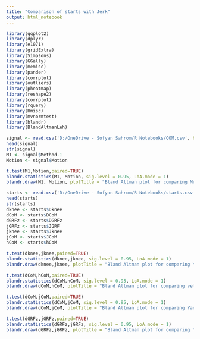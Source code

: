 ```yaml
---
title: "Comparison of starts with Jerk"
output: html_notebook
---
```


```r
library(ggplot2)
library(dplyr)
library(e1071)  
library(gridExtra)
library(Simpsons)
library(GGally)
library(memisc)
library(pander)
library(corrplot)
library(outliers)
library(pheatmap)
library(reshape2)
library(corrplot)
library(rquery)
library(Hmisc)
library(mvnormtest)
library(blandr)
library(BlandAltmanLeh)
```

```r
signal <- read.csv('D:/OneDrive - Sofyan Sahrom/R Notebooks/COM.csv', header = TRUE) # Loading the csv file
head(signal)
str(signal)
M1 <- signal$Method.1
Motion <- signal$Motion
```

```r
t.test(M1,Motion,paired=TRUE)
blandr.statistics(M1, Motion, sig.level = 0.95, LoA.mode = 1)
blandr.draw(M1, Motion, plotTitle = "Bland Altman plot for comparing Method 1 versus 3D Motion Analysis")
```

```r
starts <- read.csv('D:/OneDrive - Sofyan Sahrom/R Notebooks/starts.csv', header = TRUE) # Loading the csv file
head(starts)
str(starts)
dknee <- starts$Dknee
dCoM <- starts$DCoM
dGRFz <- starts$DGRFz
jGRFz <- starts$JGRF
jknee <- starts$Jknee
jCoM <- starts$JCoM
hCoM <- starts$hCoM
```

```r
t.test(dknee,jknee,paired=TRUE)
blandr.statistics(dknee,jknee, sig.level = 0.95, LoA.mode = 1)
blandr.draw(dknee,jknee, plotTitle = "Bland Altman plot for comparing Yank method against Motion Analysis to detect knee flexion")
```
```r
t.test(dCoM,hCoM,paired=TRUE)
blandr.statistics(dCoM,hCoM, sig.level = 0.95, LoA.mode = 1)
blandr.draw(dCoM,hCoM, plotTitle = "Bland Altman plot for comparing velocity method against Motion Analysis to detect CoM")
```

```r
t.test(dCoM,jCoM,paired=TRUE)
blandr.statistics(dCoM,jCoM, sig.level = 0.95, LoA.mode = 1)
blandr.draw(dCoM,jCoM, plotTitle = "Bland Altman plot for comparing Yank method against Motion Analysis to detect CoM")
```

```r
t.test(dGRFz,jGRFz,paired=TRUE)
blandr.statistics(dGRFz,jGRFz, sig.level = 0.95, LoA.mode = 1)
blandr.draw(dGRFz,jGRFz, plotTitle = "Bland Altman plot for comparing Yank method against Motion Analysis to detect GRFz Minimum")
```